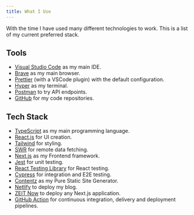 ```yaml
---
title: What I Use
---
```


With the time I have used many different technologies to work. This is a list of my current preferred stack.

## Tools

- [Visual Studio Code](https://code.visualstudio.com/) as my main IDE.
- [Brave](https://brave.com) as my main browser.
- [Prettier](https://prettier.io) (with a VSCode plugin) with the default configuration.
- [Hyper](https://hyper.is/) as my terminal.
- [Postman](https://www.getpostman.com/) to try API endpoints.
- [GitHub](https://github.com) for my code repositories.

## Tech Stack

- [TypeScript](https://www.typescriptlang.org/) as my main programming language.
- [React.js](https://reactjs.org) for UI creation.
- [Tailwind](https://tailwindcss.com/) for styling.
- [SWR](https://swr.now.sh/) for remote data fetching.
- [Next.js](https://nextjs.org/) as my Frontend framework.
- [Jest](https://jestjs.io/) for unit testing.
- [React Testing Library](https://testing-library.com/react) for React testing.
- [Cypress](https://www.cypress.io/) for integration and E2E testing.
- [Contentz](https://github.com/sergiodxa/contentz) as my Pure Static Site Generator.
- [Netlify](https://netlify.com/) to deploy my blog.
- [ZEIT Now](https://zeit.co/now) to deploy any Next.js application.
- [GitHub Action](https://github.com/features/actions) for continuous integration, delivery and deployment pipelines.

